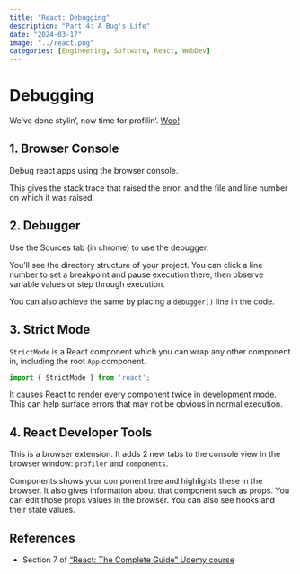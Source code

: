 ```yaml
---
title: "React: Debugging"
description: "Part 4: A Bug's Life"
date: "2024-03-17"
image: "../react.png"
categories: [Engineering, Software, React, WebDev]
---
```


# Debugging
We've done stylin', now time for profilin'. [Woo!](https://www.youtube.com/watch?v=guEU5GSxvl0)

## 1. Browser Console

Debug react apps using the browser console. 

This gives the stack trace that raised the error, and the file and line number on which it was raised. 


## 2. Debugger
Use the Sources tab (in chrome) to use the debugger.

You’ll see the directory structure of your project. You can click a line number to set a breakpoint and pause execution there, then observe variable values or step through execution. 

You can also achieve the same by placing a `debugger()` line in the code.


## 3. Strict Mode
`StrictMode` is a React component which you can wrap any other component in, including the root `App` component. 

```javascript
import { StrictMode } from 'react';
```

It causes React to render every component twice in development mode. This can help surface errors that may not be obvious in normal execution. 


## 4. React Developer Tools
This is a browser extension. It adds 2 new tabs to the console view in the browser window: `profiler` and `components`. 

Components shows your component tree and highlights these in the browser. It also gives information about that component such as props. You can edit those props values in the browser. You can also see hooks and their state values. 


## References

- Section 7 of  ["React: The Complete Guide" Udemy course](https://www.udemy.com/share/101Wby3@bwKzzF5Lsdyap2056rQpfSQPMwoPeWakiLbWURQe1VXLfFumI76lGqitdKHEWO3C/)
